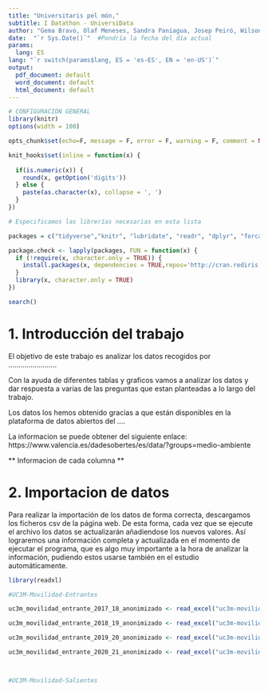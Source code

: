 ```yaml
---
title: "Universitaris pel món,"
subtitle: I Datathon - UniversiData
author: "Gema Bravo, Olaf Meneses, Sandra Paniagua, Josep Peiró, Wilson Portillo"
date:  "`r Sys.Date()`"  #Pondría la fecha del día actual
params:
  lang: ES
lang: "`r switch(params$lang, ES = 'es-ES', EN = 'en-US')`"
output:
  pdf_document: default
  word_document: default
  html_document: default
---
```



```r
# CONFIGURACIÓN GENERAL
library(knitr)
options(width = 100)

opts_chunk$set(echo=F, message = F, error = F, warning = F, comment = NA, fig.align = 'center', dpi = 200, tidy = F, cache.path = '.cache/', fig.path = './figura/')

knit_hooks$set(inline = function(x) {
  
  if(is.numeric(x)) {
    round(x, getOption('digits'))
  } else {
    paste(as.character(x), collapse = ', ')
  }
})

```

```r

# Especificamos las librerías necesarias en esta lista

packages = c("tidyverse","knitr", "lubridate", "readr", "dplyr", "forcats", "lubridate", "magrittr", "stringr", "tibble", "tidyr", "datasets", "RColorBrewer","nycflights13", "base", "datasets", "ggplot2", "plotly", "highcharter")

package.check <- lapply(packages, FUN = function(x) {
  if (!require(x, character.only = TRUE)) {
    install.packages(x, dependencies = TRUE,repos='http://cran.rediris.es')
  }
  library(x, character.only = TRUE)
})

search()

```

\bigskip

\bigskip

\noindent\makebox[\linewidth]{\rule{\textwidth}{0.4pt}}

\bigskip

\tableofcontents

\bigskip

\noindent\makebox[\linewidth]{\rule{\textwidth}{0.4pt}}


\newpage



# 1. Introducción del trabajo

El objetivo de este trabajo es analizar los datos recogidos por ........................



Con la ayuda de diferentes tablas y graficos vamos a analizar los datos y dar respuesta a varias de las preguntas que estan planteadas a lo largo del trabajo.

Los datos los hemos obtenido gracias a que están disponibles en la plataforma de datos abiertos del ....



La informacion se puede obtener del siguiente enlace: https://www.valencia.es/dadesobertes/es/data/?groups=medio-ambiente


  ** Informacion de cada columna ** 




# 2. Importacion de datos

Para realizar la importación de los datos de forma correcta, descargamos los ficheros csv de la página web. De esta forma, cada vez que se ejecute el archivo los datos se actualizarán añadiendose los nuevos valores. Así lograremos una información completa y actualizada en el momento de ejecutar el programa, que es algo muy importante a la hora de analizar la información, pudiendo estos usarse  también en el estudio automáticamente.

```r
library(readxl)

#UC3M-Movilidad-Entrantes

uc3m_movilidad_entrante_2017_18_anonimizado <- read_excel("uc3m-movilidad-entrante-2017-18-anonimizado.xlsx")

uc3m_movilidad_entrante_2018_19_anonimizado <- read_excel("uc3m-movilidad-entrante-2018-19-anonimizado.xlsx")

uc3m_movilidad_entrante_2019_20_anonimizado <- read_excel("uc3m-movilidad-entrante-2019-20-anonimizado.xlsx")

uc3m_movilidad_entrante_2020_21_anonimizado <- read_excel("uc3m-movilidad-entrante-2020-21-anonimizado.xlsx")



#UC3M-Movilidad-Salientes


```

